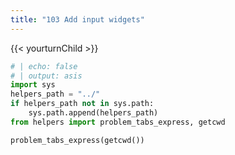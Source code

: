 ```yaml
---
title: "103 Add input widgets"
---
```


{{< yourturnChild >}}

```python
# | echo: false
# | output: asis
import sys
helpers_path = "../"
if helpers_path not in sys.path:
    sys.path.append(helpers_path)
from helpers import problem_tabs_express, getcwd

problem_tabs_express(getcwd())
```

